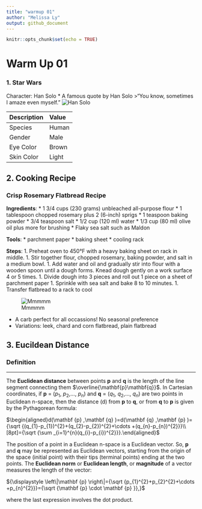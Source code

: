 ```yaml
---
title: "warmup 01"
author: "Melissa Ly"
output: github_document
---
```


```r
knitr::opts_chunk$set(echo = TRUE)
```

# Warm Up 01

### 1. Star Wars

Character: Han Solo
* A famous quote by Han Solo 
>“You know, sometimes I amaze even myself.”
 ![Han Solo](https://vignette.wikia.nocookie.net/starwars/images/e/e2/TFAHanSolo.png/revision/latest/scale-to-width-down/1000?cb=20160208055002)

| Description |    Value   |
|-------------|:-----------|
| Species     |  Human     |
| Gender      |    Male    |
| Eye Color   | Brown      |
| Skin Color  | Light      |


## 2. Cooking Recipe

### Crisp Rosemary Flatbread Recipe

__Ingredients__:
* 1 3/4 cups (230 grams) unbleached all-purpose flour
* 1 tablespoon chopped rosemary plus 2 (6-inch) sprigs
* 1 teaspoon baking powder
* 3/4 teaspoon salt
* 1/2 cup (120 ml) water
* 1/3 cup (80 ml) olive oil plus more for brushing
* Flaky sea salt such as Maldon

__Tools__:
* parchment paper
* baking sheet
* cooling rack

__Steps__:
1. Preheat oven to 450°F with a heavy baking sheet on rack in middle.
1. Stir together flour, chopped rosemary, baking powder, and salt in a medium bowl. 
1. Add water and oil and gradually stir into flour with a wooden spoon until a dough forms. Knead dough gently on a work surface 4 or 5 times.
1. Divide dough into 3 pieces and roll out 1 piece on a sheet of parchment paper
1. Sprinkle with sea salt and bake 8 to 10 minutes.
1. Transfer flatbread to a rack to cool

 ![Mmmmm](https://smittenkitchendotcom.files.wordpress.com/2015/05/crisp-rosemary-flatbread1.jpg)

* A carb perfect for all occassions! No seasonal preference
* Variations: leek, chard and corn flatbread, plain flatbread


## 3. Eucildean Distance

### Definition

***

The <b>Euclidean distance</b> between points <b>p</b> and <b>q</b> is the length of the line segment connecting them $\overline{\mathbf{p}\mathbf{q}}$. In Cartesian coordinates, if <b>p</b> = (<i>p</i><sub>1</sub>, <i>p</i><sub>2</sub>,..., <i>p</i><sub><i>n</i></sub>) and <b>q</b> = (<i>q</i><sub>1</sub>, <i>q</i><sub>2</sub>,..., <i>q</i><sub><i>n</i></sub>) are two points in Euclidean n-space, then the distance (d) from <b>p</b> to <b>q</b>, or from <b>q</b> to <b>p</b> is given by the Pythagorean formula: 


$\begin{aligned}d(\mathbf {p} ,\mathbf {q} )=d(\mathbf {q} ,\mathbf {p} )={\sqrt {(q_{1}-p_{1})^{2}+(q_{2}-p_{2})^{2}+\cdots +(q_{n}-p_{n})^{2}}}\\[8pt]={\sqrt {\sum _{i=1}^{n}(q_{i}-p_{i})^{2}}}.\end{aligned}$

The position of a point in a Euclidean n-space is a Euclidean vector. So, <b>p</b> and <b>q</b> may be represented as Euclidean vectors, starting from the origin of the space (initial point) with their tips (terminal points) ending at the two points. The <b>Euclidean norm</b> or <b>Euclidean length</b>, or <b>magnitude</b> of a vector measures the length of the vector:

${\displaystyle \left\|\mathbf {p} \right\|={\sqrt {p_{1}^{2}+p_{2}^{2}+\cdots +p_{n}^{2}}}={\sqrt {\mathbf {p} \cdot \mathbf {p} }},}$

where the last expression involves the dot product.
